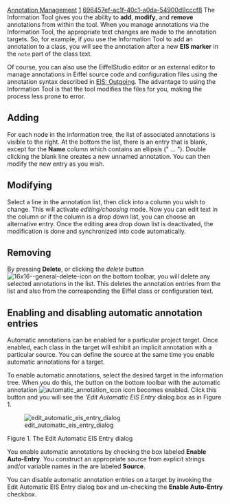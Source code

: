 [[Property:title|Annotation Management]]
[[Property:weight|1]]
[[Property:uuid|696457ef-ac1f-40c1-a0da-54900d9cccf8]]
The Information Tool gives you the ability to '''add''', '''modify''', and '''remove''' annotations from within the tool. When you manage annotations via the Information Tool, the appropriate text changes are made to the annotation targets. So, for example, if you use the Information Tool to add an annotation to a class, you will see the annotation after a new '''EIS marker''' in the <code>note</code> part of the class text. 


{{note|Annotation management is not available in lists corresponding to tag nodes in the information tree. That is, annotations listed in ''All tags'', ''Items without tag'', and nodes for specific named tags cannot be altered. }}

Of course, you can also use the EiffelStudio editor or an external editor to manage annotations in Eiffel source code and configuration files using the annotation syntax described in [[EIS: Outgoing]]. The advantage to using the Information Tool is that the tool modifies the files for you, making the process less prone to error.

==Adding==

For each node in the information tree, the list of associated annotations is visible to the right. At the bottom the list, there is an entry that is blank, except for the '''Name''' column which contains an ellipsis (" ... "). Double clicking the blank line creates a new unnamed annotation. You can then modify the new entry as you wish.  

==Modifying==

Select a line in the annotation list, then click into a column you wish to change. This will activate ''editing/choosing'' mode. Now you can edit text in the column or if the column is a drop down list, you can choose an alternative entry. Once the editing area drop down list is deactivated, the modification is done and synchronized into code automatically. 

==Removing==

By pressing '''Delete''', or clicking the ''delete'' button [[Image:16x16--general-delete-icon]] on the bottom toolbar, you will delete any selected annotations in the list. This deletes the annotation entries from the list and also from the corresponding the Eiffel class or configuration text.


{{note|Multiple entries in the annotation list can be deleted by selecting them all prior to clicking ''delete''. }}

==Enabling and disabling automatic annotation entries==

Automatic annotations can be enabled for a particular project target. Once enabled, each class in the target will exhibit an implicit annotation with a particular source. You can define the source at the same time you enable automatic annotations for a target.

To enable automatic annotations, select the desired target in the information tree. When you do this, the button on the bottom toolbar with the automatic annotation [[Image:automatic annotation icon]] icon becomes enabled. Click this button and you will see the '''Edit Automatic EIS Entry'' dialog box as in Figure 1.


[[Image:edit automatic eis entry dialog]]

Figure 1. The Edit Automatic EIS Entry dialog


You enable automatic annotations by checking the box labeled '''Enable Auto-Entry'''. You construct an appropriate source from explicit strings and/or variable names in the are labeled '''Source'''. 

You can disable automatic annotation entries on a target by invoking the Edit Automatic EIS Entry dialog box and un-checking the '''Enable Auto-Entry''' checkbox. 


{{note|Most changes made to annotations via the Information Tool are irreversible. However, changes made to annotations on a class or feature which is currently open in the Editor Pane may be reversed by using the editor's '''Undo''' command. The '''undo''' feature should be used with caution as the '''undo''' does not function in some early EIS versions.}}





